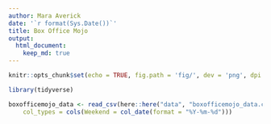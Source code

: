 ```yaml
---
author: Mara Averick
date: '`r format(Sys.Date())`'
title: Box Office Mojo
output:
  html_document:
    keep_md: true
---
```


```r
knitr::opts_chunk$set(echo = TRUE, fig.path = 'fig/', dev = 'png', dpi = 144, fig.retina = 2)
```

```r
library(tidyverse)
```

```r
boxofficemojo_data <- read_csv(here::here("data", "boxofficemojo_data.csv"), 
    col_types = cols(Weekend = col_date(format = "%Y-%m-%d")))
```

